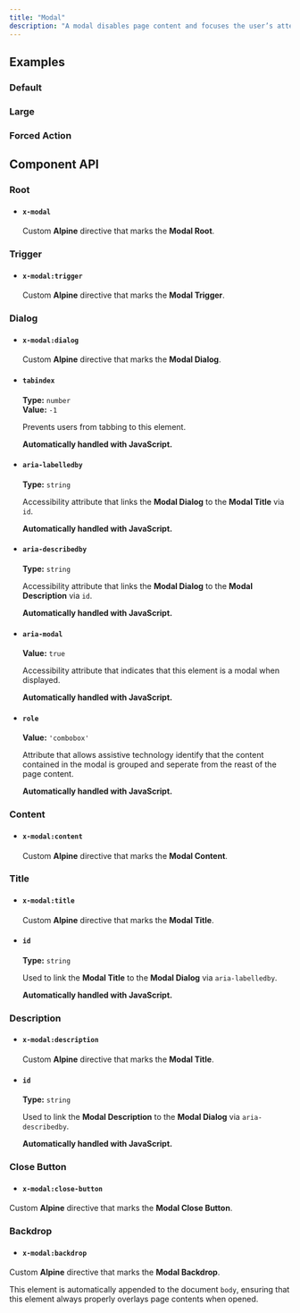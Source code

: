 ```yaml
---
title: "Modal"
description: "A modal disables page content and focuses the user’s attention on a single task or message."
---
```



## Examples

### Default

<ComponentPreview title="Modal Default" component="modal" variant="modal" />

### Large

<ComponentPreview title="Modal Large" component="modal" variant="modal-large" />

### Forced Action

<ComponentPreview title="Modal Forced Action" component="modal" variant="modal-forced-action" />

## Component API

### Root

<ContentList>

  - #### `x-modal`
    
    Custom **Alpine** directive that marks the **Modal Root**.

</ContentList>

### Trigger

<ContentList>

  - #### `x-modal:trigger`
    
    Custom **Alpine** directive that marks the **Modal Trigger**.

</ContentList>

### Dialog

<ContentList>

  - #### `x-modal:dialog`
    
    Custom **Alpine** directive that marks the **Modal Dialog**.

  - #### `tabindex`

    **Type:** `number`<br/>**Value:** `-1`

    Prevents users from tabbing to this element.

    **Automatically handled with JavaScript.**

  - #### `aria-labelledby`

    **Type:** `string`

    Accessibility attribute that links the **Modal Dialog** to the **Modal Title** via `id`. 

    **Automatically handled with JavaScript.**

  - #### `aria-describedby`

    **Type:** `string`

    Accessibility attribute that links the **Modal Dialog** to the **Modal Description** via `id`.

    **Automatically handled with JavaScript.**

  - #### `aria-modal`

    **Value:** `true`

    Accessibility attribute that indicates that this element is a modal when displayed.

    **Automatically handled with JavaScript.**

  - #### `role`

    **Value:** `'combobox'`

    Attribute that allows assistive technology identify that the content contained in the modal is grouped and seperate from the reast of the page content.

    **Automatically handled with JavaScript.**

</ContentList>

### Content

<ContentList>

  - #### `x-modal:content`
    
    Custom **Alpine** directive that marks the **Modal Content**.

</ContentList>

### Title

<ContentList>

  - #### `x-modal:title`
    
    Custom **Alpine** directive that marks the **Modal Title**.

  - #### `id`

    **Type:** `string`

    Used to link the **Modal Title** to the **Modal Dialog** via `aria-labelledby`.
    
    **Automatically handled with JavaScript.**

</ContentList>

### Description

<ContentList>

  - #### `x-modal:description`
    
    Custom **Alpine** directive that marks the **Modal Title**.

  - #### `id`

    **Type:** `string`

    Used to link the **Modal Description** to the **Modal Dialog** via `aria-describedby`. 

    **Automatically handled with JavaScript.**

</ContentList>

### Close Button

<ContentList>

  - #### `x-modal:close-button`
    
  Custom **Alpine** directive that marks the **Modal Close Button**.

</ContentList>

### Backdrop

<ContentList>

  - #### `x-modal:backdrop`
    
  Custom **Alpine** directive that marks the **Modal Backdrop**.

  This element is automatically appended to the document `body`, ensuring that this element always properly overlays page contents when opened.

</ContentList>
